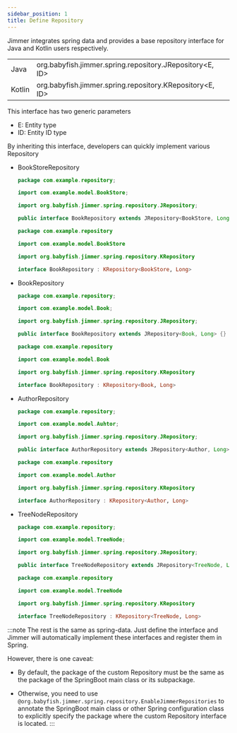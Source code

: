 ```yaml
---
sidebar_position: 1
title: Define Repository
---
```



Jimmer integrates spring data and provides a base repository interface for Java and Kotlin users respectively.

<table>
    <tr>
        <td>Java</td> 
        <td>org.babyfish.jimmer.spring.repository.JRepository&lt;E, ID&gt;</td>
    </tr>
    <tr>
        <td>Kotlin</td>
        <td>org.babyfish.jimmer.spring.repository.KRepository&lt;E, ID&gt;</td>
    </tr>
</table>

This interface has two generic parameters

-   E: Entity type 
-   ID: Entity ID type

By inheriting this interface, developers can quickly implement various Repository

-   BookStoreRepository

    <Tabs groupId="language">
    <TabItem value="java" label="Java">

    ```java title="BookStoreRepostory.java" 
    package com.example.repository;
    
    import com.example.model.BookStore;
    
    import org.babyfish.jimmer.spring.repository.JRepository;
    
    public interface BookRepository extends JRepository<BookStore, Long> {}
    ```

    </TabItem>
    <TabItem value="kotlin" label="Kotlin">
    
    ```kotlin title="BookStoreRepostory.kt"
    package com.example.repository

    import com.example.model.BookStore

    import org.babyfish.jimmer.spring.repository.KRepository

    interface BookRepository : KRepository<BookStore, Long>
    ```

    </TabItem>
    </Tabs>

-   BookRepository

    <Tabs groupId="language">
    <TabItem value="java" label="Java">

    ```java title="BookRepostory.java"
    package com.example.repository;

    import com.example.model.Book;

    import org.babyfish.jimmer.spring.repository.JRepository;

    public interface BookRepository extends JRepository<Book, Long> {}
    ```
    
    </TabItem>
    <TabItem value="kotlin" label="Kotlin">
    
    ```kotlin title="BookRepostory.kt"
    package com.example.repository

    import com.example.model.Book

    import org.babyfish.jimmer.spring.repository.KRepository

    interface BookRepository : KRepository<Book, Long>
    ```

    </TabItem>
    </Tabs>

-   AuthorRepository

    <Tabs groupId="language">
    <TabItem value="java" label="Java">

    ```java title="AuthorRepostory.java"
    package com.example.repository;

    import com.example.model.Auhtor;

    import org.babyfish.jimmer.spring.repository.JRepository;

    public interface AuthorRepository extends JRepository<Author, Long> {}
    ```

    </TabItem>
    <TabItem value="kotlin" label="Kotlin">
    
    ```kotlin title="AuthorRepostory.kt"
    package com.example.repository

    import com.example.model.Author

    import org.babyfish.jimmer.spring.repository.KRepository

    interface AuthorRepository : KRepository<Author, Long>
    ```

    </TabItem>
    </Tabs>

-   TreeNodeRepository

    <Tabs groupId="language">
    <TabItem value="java" label="Java">

    ```java title="TreeNodeRepostory.java"
    package com.example.repository;

    import com.example.model.TreeNode;

    import org.babyfish.jimmer.spring.repository.JRepository;

    public interface TreeNodeRepository extends JRepository<TreeNode, Long> {}
    ```

    </TabItem>
    <TabItem value="kotlin" label="Kotlin">
    
    ```kotlin title="TreeNodeRepostory.kt"
    package com.example.repository

    import com.example.model.TreeNode

    import org.babyfish.jimmer.spring.repository.KRepository

    interface TreeNodeRepository : KRepository<TreeNode, Long>
    ```

    </TabItem>
    </Tabs>

:::note
The rest is the same as spring-data. Just define the interface and Jimmer will automatically implement these interfaces and register them in Spring. 

However, there is one caveat:

-   By default, the package of the custom Repository must be the same as the package of the SpringBoot main class or its subpackage.

-   Otherwise, you need to use `@org.babyfish.jimmer.spring.repository.EnableJimmerRepositories` to annotate the SpringBoot main class or other Spring configuration class to explicitly specify the package where the custom Repository interface is located.
:::
